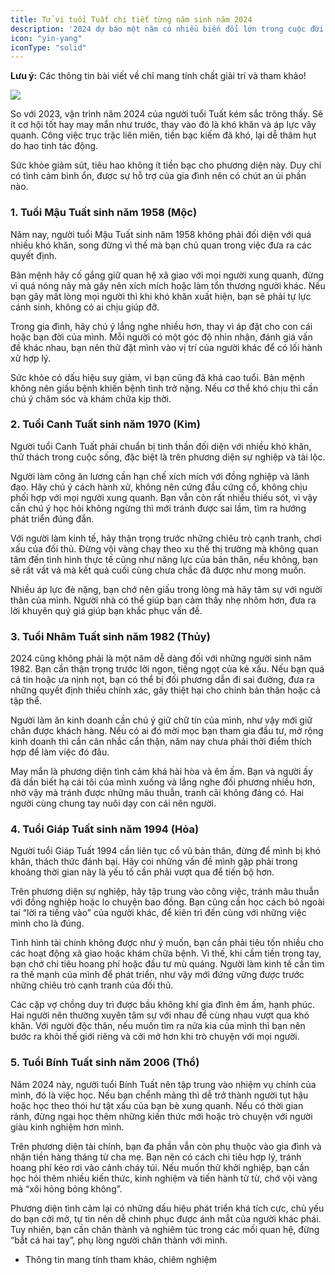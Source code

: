 ```yaml
---
title: Tử vi tuổi Tuất chi tiết từng năm sinh năm 2024
description: '2024 dự báo một năm có nhiều biến đổi lớn trong cuộc đời người tuổi Tuất. Bạn phải sẵn sàng chấp nhận những thay đổi này và làm quen với nó.'
icon: "yin-yang"
iconType: "solid"
---
```


<Warning> **Lưu ý:** Các thông tin bài viết về chỉ mang tính chất giải trí và tham khảo! </Warning>

<Frame caption="Tử vi tuổi Tuất chi tiết từng năm sinh năm 2024">
    <img src="https://raw.githubusercontent.com/hautph/docs/main/images/tuoi-suu-tung-nam-sinh-2024.jpg" />
</Frame>

So với 2023, vận trình năm 2024 của người tuổi Tuất kém sắc trông thấy. Sẽ ít cơ hội tốt hay may mắn như trước, thay vào đó là khó khăn và áp lực vây quanh. Công việc trục trặc liên miên, tiền bạc kiếm đã khó, lại dễ thâm hụt do hao tinh tác động.

Sức khỏe giảm sút, tiêu hao không ít tiền bạc cho phương diện này. Duy chỉ có tình cảm bình ổn, được sự hỗ trợ của gia đình nên có chút an ủi phần nào.

### 1. Tuổi Mậu Tuất sinh năm 1958 (Mộc)

Năm nay, người tuổi Mậu Tuất sinh năm 1958 không phải đối diện với quá nhiều khó khăn, song đừng vì thế mà bạn chủ quan trong việc đưa ra các quyết định.

Bản mệnh hãy cố gắng giữ quan hệ xã giao với mọi người xung quanh, đừng vì quá nóng nảy mà gây nên xích mích hoặc làm tổn thương người khác. Nếu bạn gây mất lòng mọi người thì khi khó khăn xuất hiện, bạn sẽ phải tự lực cánh sinh, không có ai chịu giúp đỡ.

Trong gia đình, hãy chú ý lắng nghe nhiều hơn, thay vì áp đặt cho con cái hoặc bạn đời của mình. Mỗi người có một góc độ nhìn nhận, đánh giá vấn đề khác nhau, bạn nên thử đặt mình vào vị trí của người khác để có lối hành xử hợp lý.

Sức khỏe có dấu hiệu suy giảm, vì bạn cũng đã khá cao tuổi. Bản mệnh không nên giấu bệnh khiến bệnh tình trở nặng. Nếu cơ thể khó chịu thì cần chú ý chăm sóc và khám chữa kịp thời.

### 2. Tuổi Canh Tuất sinh năm 1970 (Kim)

Người tuổi Canh Tuất phải chuẩn bị tinh thần đối diện với nhiều khó khăn, thử thách trong cuộc sống, đặc biệt là trên phương diện sự nghiệp và tài lộc.

Người làm công ăn lương cần hạn chế xích mích với đồng nghiệp và lãnh đạo. Hãy chú ý cách hành xử, không nên cứng đầu cứng cổ, không chịu phối hợp với mọi người xung quanh. Bạn vẫn còn rất nhiều thiếu sót, vì vậy cần chú ý học hỏi không ngừng thì mới tránh được sai lầm, tìm ra hướng phát triển đúng đắn.

Với người làm kinh tế, hãy thận trọng trước những chiêu trò cạnh tranh, chơi xấu của đối thủ. Đừng vội vàng chạy theo xu thế thị trường mà không quan tâm đến tình hình thực tế cũng như năng lực của bản thân, nếu không, bạn sẽ rất vất vả mà kết quả cuối cùng chưa chắc đã được như mong muốn.

Nhiều áp lực đè nặng, bạn chớ nên giấu trong lòng mà hãy tâm sự với người thân của mình. Người nhà có thể giúp bạn cảm thấy nhẹ nhõm hơn, đưa ra lời khuyên quý giá giúp bạn khắc phục vấn đề.

### 3. Tuổi Nhâm Tuất sinh năm 1982 (Thủy)

2024 cũng không phải là một năm dễ dàng đối với những người sinh năm 1982. Bạn cần thận trọng trước lời ngon, tiếng ngọt của kẻ xấu. Nếu bạn quá cả tin hoặc ưa nịnh nọt, bạn có thể bị đối phương dẫn đi sai đường, đưa ra những quyết định thiếu chính xác, gây thiệt hại cho chính bản thân hoặc cả tập thể.

Người làm ăn kinh doanh cần chú ý giữ chữ tín của mình, như vậy mới giữ chân được khách hàng. Nếu có ai đó mời mọc bạn tham gia đầu tư, mở rộng kinh doanh thì cần cân nhắc cẩn thận, năm nay chưa phải thời điểm thích hợp để làm việc đó đâu.

May mắn là phương diện tình cảm khá hài hòa và êm ấm. Bạn và người ấy đã dần biết hạ cái tôi của mình xuống và lắng nghe đối phương nhiều hơn, nhờ vậy mà tránh được những mâu thuẫn, tranh cãi không đáng có. Hai người cùng chung tay nuôi dạy con cái nên người.

### 4. Tuổi Giáp Tuất sinh năm 1994 (Hỏa)

Người tuổi Giáp Tuất 1994 cần liên tục cổ vũ bản thân, đừng để mình bị khó khăn, thách thức đánh bại. Hãy coi những vấn đề mình gặp phải trong khoảng thời gian này là yếu tố cần phải vượt qua để tiến bộ hơn.

Trên phương diện sự nghiệp, hãy tập trung vào công việc, tránh mâu thuẫn với đồng nghiệp hoặc lo chuyện bao đồng. Bạn cũng cần học cách bỏ ngoài tai “lời ra tiếng vào” của người khác, để kiên trì đến cùng với những việc mình cho là đúng.

Tình hình tài chính không được như ý muốn, bạn cần phải tiêu tốn nhiều cho các hoạt động xã giao hoặc khám chữa bệnh. Vì thế, khi cầm tiền trong tay, bạn chớ chi tiêu hoang phí hoặc đầu tư mù quáng. Người làm kinh tế cần tìm ra thế mạnh của mình để phát triển, như vậy mới đứng vững được trước những chiêu trò cạnh tranh của đối thủ.

Các cặp vợ chồng duy trì được bầu không khí gia đình êm ấm, hạnh phúc. Hai người nên thường xuyên tâm sự với nhau để cùng nhau vượt qua khó khăn. Với người độc thân, nếu muốn tìm ra nửa kia của mình thì bạn nên bước ra khỏi thế giới riêng và cởi mở hơn khi trò chuyện với mọi người.

### 5. Tuổi Bính Tuất sinh năm 2006 (Thổ)

Năm 2024 này, người tuổi Bính Tuất nên tập trung vào nhiệm vụ chính của mình, đó là việc học. Nếu bạn chểnh mảng thì dễ trở thành người tụt hậu hoặc học theo thói hư tật xấu của bạn bè xung quanh. Nếu có thời gian rảnh, đừng ngại học thêm những kiến thức mới hoặc trò chuyện với người giàu kinh nghiệm hơn mình.

Trên phương diện tài chính, bạn đa phần vẫn còn phụ thuộc vào gia đình và nhận tiền hàng tháng từ cha mẹ. Bạn nên có cách chi tiêu hợp lý, tránh hoang phí kẻo rơi vào cảnh cháy túi. Nếu muốn thử khởi nghiệp, bạn cần học hỏi thêm nhiều kiến thức, kinh nghiệm và tiến hành từ từ, chớ vội vàng mà “xôi hỏng bỏng không”.

Phương diện tình cảm lại có những dấu hiệu phát triển khá tích cực, chủ yếu do bạn cởi mở, tự tin nên dễ chinh phục được ánh mắt của người khác phái. Tuy nhiên, bạn cần chân thành và nghiêm túc trong các mối quan hệ, đừng “bắt cá hai tay”, phụ lòng người chân thành với mình.

* Thông tin mang tính tham khảo, chiêm nghiệm